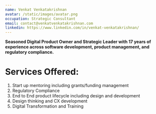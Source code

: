 ```yaml
---
name: Venkat Venkatakrishnan
avatar: /static/images/avatar.png
occupation: Strategic Consultant
email: contact@venkatvenkatakrishnan.com
linkedin: https://www.linkedin.com/in/venkat-venkatakrishnan/
---
```


**Seasoned Digital Product Owner and Strategic Leader with 17 years of experience across software development, product management, and regulatory compliance.**

# Services Offered:
  1. Start up mentoring including grants/funding management
  2. Regulatory Compliance
  3. End to End product lifecycle including design and development
  4. Design thinking and CX development
  5. Digital Transformation and Training
